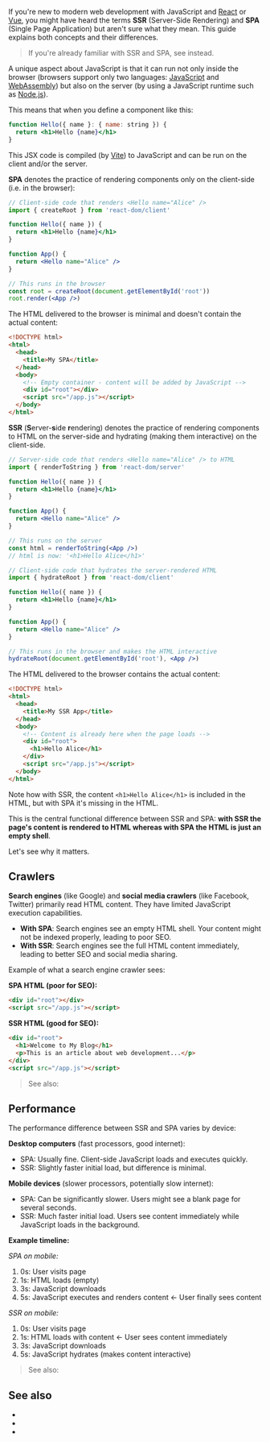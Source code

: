 
If you're new to modern web development with JavaScript and [React](https://react.dev) or [Vue](https://vuejs.org), you might have heard the terms **SSR** (Server-Side Rendering) and **SPA** (Single Page Application) but aren't sure what they mean. This guide explains both concepts and their differences.

> If you're already familiar with SSR and SPA, see <Link href="/SPA-vs-SSR" /> instead.

A unique aspect about JavaScript is that it can run not only inside the browser (browsers support only two languages: [JavaScript](https://en.wikipedia.org/wiki/JavaScript) and [WebAssembly](https://webassembly.org)) but also on the server (by using a JavaScript runtime such as [Node.js](https://nodejs.org)).

This means that when you define a component like this:

```jsx
function Hello({ name }: { name: string }) {
  return <h1>Hello {name}</h1>
}
```

This JSX code is compiled (by [Vite](https://vite.dev)) to JavaScript and can be run on the client and/or the server.

**SPA** denotes the practice of rendering components only on the client-side (i.e. in the browser):

```jsx
// Client-side code that renders <Hello name="Alice" />
import { createRoot } from 'react-dom/client'

function Hello({ name }) {
  return <h1>Hello {name}</h1>
}

function App() {
  return <Hello name="Alice" />
}

// This runs in the browser
const root = createRoot(document.getElementById('root'))
root.render(<App />)
```

The HTML delivered to the browser is minimal and doesn't contain the actual content:

```html
<!DOCTYPE html>
<html>
  <head>
    <title>My SPA</title>
  </head>
  <body>
    <!-- Empty container - content will be added by JavaScript -->
    <div id="root"></div>
    <script src="/app.js"></script>
  </body>
</html>
```

**SSR** (**S**erver-**s**ide **r**endering) denotes the practice of rendering components to HTML on the server-side and <Link href="/hydration">hydrating</Link> (making them interactive) on the client-side.

```jsx
// Server-side code that renders <Hello name="Alice" /> to HTML
import { renderToString } from 'react-dom/server'

function Hello({ name }) {
  return <h1>Hello {name}</h1>
}

function App() {
  return <Hello name="Alice" />
}

// This runs on the server
const html = renderToString(<App />)
// html is now: '<h1>Hello Alice</h1>'
```

```jsx
// Client-side code that hydrates the server-rendered HTML
import { hydrateRoot } from 'react-dom/client'

function Hello({ name }) {
  return <h1>Hello {name}</h1>
}

function App() {
  return <Hello name="Alice" />
}

// This runs in the browser and makes the HTML interactive
hydrateRoot(document.getElementById('root'), <App />)
```

The HTML delivered to the browser contains the actual content:

```html
<!DOCTYPE html>
<html>
  <head>
    <title>My SSR App</title>
  </head>
  <body>
    <!-- Content is already here when the page loads -->
    <div id="root">
      <h1>Hello Alice</h1>
    </div>
    <script src="/app.js"></script>
  </body>
</html>
```

Note how with SSR, the content `<h1>Hello Alice</h1>` is included in the HTML, but with SPA it's missing in the HTML.

This is the central functional difference between SSR and SPA: **with SSR the page's content is rendered to HTML whereas with SPA the HTML is just an empty shell**.

Let's see why it matters.


## Crawlers

**Search engines** (like Google) and **social media crawlers** (like Facebook, Twitter) primarily read HTML content. They have limited JavaScript execution capabilities.

- **With SPA**: Search engines see an empty HTML shell. Your content might not be indexed properly, leading to poor SEO.
- **With SSR**: Search engines see the full HTML content immediately, leading to better SEO and social media sharing.

Example of what a search engine crawler sees:

**SPA HTML (poor for SEO):**
```html
<div id="root"></div>
<script src="/app.js"></script>
```

**SSR HTML (good for SEO):**
```html
<div id="root">
  <h1>Welcome to My Blog</h1>
  <p>This is an article about web development...</p>
</div>
<script src="/app.js"></script>
```

> See also: <Link href="/SSR-vs-SPA" />


## Performance

The performance difference between SSR and SPA varies by device:

**Desktop computers** (fast processors, good internet):
- SPA: Usually fine. Client-side JavaScript loads and executes quickly.
- SSR: Slightly faster initial load, but difference is minimal.

**Mobile devices** (slower processors, potentially slow internet):
- SPA: Can be significantly slower. Users might see a blank page for several seconds.
- SSR: Much faster initial load. Users see content immediately while JavaScript loads in the background.

**Example timeline:**

*SPA on mobile:*
1. 0s: User visits page
2. 1s: HTML loads (empty)
3. 3s: JavaScript downloads
4. 5s: JavaScript executes and renders content ← User finally sees content

*SSR on mobile:*
1. 0s: User visits page
2. 1s: HTML loads with content ← User sees content immediately
3. 3s: JavaScript downloads
4. 5s: JavaScript hydrates (makes content interactive)

> See also: <Link href="/SSR-vs-SPA" />


## See also

- <Link href="/SSR-vs-SPA" />
- <Link href="/hydration" />
- <Link href="/ssr" />
